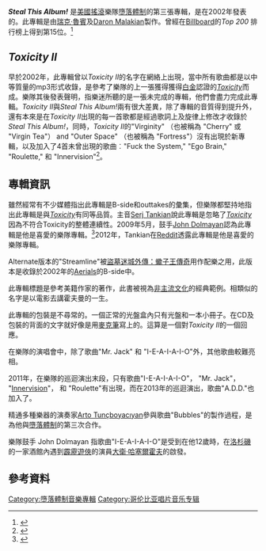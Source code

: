 {{roughtranslation}}
{{Infobox album <!-- See Wikipedia:WikiProject_Albums -->
 | Name        = Steal This Album!
 | Type        = studio
 | Artist      = [[墮落體制|墮落體制]]
 | Cover       = <!-- 檔案不存在 StealThisAlbum.png ，可從英文維基百科取得 -->
 | Released    = November 26, 2002
 | Recorded    = 2002
 | Genre       = [[另類金屬|另類金屬]]
 | Length      = 43:22
 | Label       = [[American_Recordings_(US)|American]]/[[Columbia_Records|哥倫比亞唱片]]/[[Sony_Music_Entertainment|索尼音樂娛樂]]
 | Producer    = [[瑞克·魯賓|瑞克·魯賓]], [[Daron_Malakian|Daron Malakian]]
 | Reviews     =
 | Last album  = ''[[Toxicity_(專輯)|Toxicity]]''<br>(2001)
 | This album  = '''''Steal This Album!'''''<br>(2002)
 | Next album  = ''[[Mezmerize_(專輯)|Mezmerize]]''<br>(2005)
 | Misc        =   {{Singles
  | Name           = Steal This Album!
  | Type           = studio
  | single 1       = [[Innervision|Innervision]]
  | single 1 date  = October 2002 
  | single 2       = [[Boom!_(System_of_a_Down_song)|Boom!]]
  | single 2 date  = 2003
  }}
}}

'''''Steal This Album!''''' 是[[美國|美國]][[搖滾|搖滾]]樂隊[[墮落體制|墮落體制]]的第三張專輯，是在2002年發表的。此專輯是由[[瑞克·魯賓|瑞克·魯賓]]及[[Daron_Malakian|Daron Malakian]]製作。曾經在[[告示牌_(雜誌)|Billboard]]的''Top 200'' 排行榜上得到第15位。<ref>{{Cite web |url=http://www.billboard.com/artist/281380/system-down/chart |title=存档副本 |accessdate=2015-09-25 |archive-date=2015-06-08 |archive-url=https://web.archive.org/web/20150608013323/http://www.billboard.com/artist/281380/system-down/chart |dead-url=no }}</ref>

==''Toxicity II''==
早於2002年，此專輯曾以''Toxicity II''的名字在網絡上出現，當中所有歌曲都是以中等質量的mp3形式收錄，是參考了樂隊的上一張獲得獲得[[音樂唱片銷售認證|白金]]認證的''[[Toxicity_(專輯)|Toxicity]]''而成。樂隊其後發表聲明，指樂迷所聽的是一張未完成的專輯，他們會盡力完成此專輯。''Toxicity II''與''Steal This Album!''兩有很大差異，除了專輯的音質得到提升外，還有本來是在''Toxicity II''出現的每一首歌都是經過歌詞上及旋律上修改才收錄於''Steal This Album!''，同時，''Toxicity II''的"Virginity" （也被稱為 "Cherry" 或 "Virgin Tea"） and "Outer Space" （也被稱為 "Fortress"）沒有出現於新專輯，以及加入了4首未曾出現的歌曲︰"Fuck the System," "Ego Brain," "Roulette," 和 "Innervision"<ref>{{Cite web |url=https://www.youtube.com/watch?v=OBV1e3NjlxU |title=存档副本 |accessdate=2015-09-25 |archive-date=2016-03-06 |archive-url=https://web.archive.org/web/20160306181940/https://www.youtube.com/watch?v=OBV1e3NjlxU |dead-url=no }}</ref>。

==專輯資訊==
雖然經常有不少媒體指出此專輯是B-side和outtakes的彙集，但樂隊都堅持地指出此專輯是與''[[Toxicity_(專輯)|Toxicity]]''有同等品質。主音[[Serj_Tankian|Serj Tankian]]說此專輯是忽略了''[[Toxicity_(專輯)|Toxicity]]''因為不符合Toxicity的整體連續性。2009年5月，鼓手[[John_Dolmayan|John Dolmayan]]認為此專輯是他是喜愛的樂隊專輯。<ref>{{cite web |url=http://stereokill.net/2009/05/17/interview-john-dolmayan-system-of-a-down-scars-on-broadway/ |title=Interview: John Dolmayan (System of a Down/Scars on Broadway) |accessdate=2009-05-17 |deadurl=yes |archiveurl=https://web.archive.org/web/20120723101910/http://stereokill.net/2009/05/17/interview-john-dolmayan-system-of-a-down-scars-on-broadway/ |archivedate=2012-07-23 }}</ref>2012年，Tankian在[[Reddit|Reddit]]透露此專輯是他是喜愛的樂隊專輯。

Alternate版本的"Streamline"被[[盜墓迷城外傳：蠍子王傳奇|盜墓迷城外傳：蠍子王傳奇]]用作配樂之用，此版本是收錄於2002年的[[Aerials_(歌曲)|Aerials]]的B-side中。

此專輯標題是參考美籍作家{{Link-en|艾比·霍夫曼|Abbie Hoffman|艾比·霍夫曼}}的著作''{{Link-en|Steal This Book|Steal This Book|Steal This Book}}''，此書被視為[[非主流文化|非主流文化]]的經典範例。相類似的名字''{{Link-en|Steal This Movie!|Steal This Movie!|Steal This Movie!}}''是以電影去講霍夫曼的一生。

此專輯的包裝是不尋常的。一個正常的光盤盒內只有光盤和一本小冊子。在CD及包裝的背面的文字就好像是用[[麥克筆|麥克筆]]寫上的。這算是一個對''Toxicity II''的一個回應。

在樂隊的演唱會中，除了歌曲"Mr. Jack" 和 "I-E-A-I-A-I-O"外，其他歌曲較難亮相。

2011年，在樂隊的巡迴演出末段，只有歌曲"I-E-A-I-A-I-O"， "Mr. Jack"， "[[Innervision|Innervision]]"， 和 "Roulette"有出現，而在2013年的巡迴演出，歌曲"A.D.D."也加入了。

精通多種樂器的演奏家[[Arto_Tunçboyacıyan|Arto Tunçboyacıyan]]參與歌曲"Bubbles"的製作過程，是為他與[[墮落體制|墮落體制]]的第三次合作。

樂隊鼓手 John Dolmayan 指歌曲"I-E-A-I-A-I-O"是受到在他12歲時，在[[洛杉磯|洛杉磯]]的一家酒館內遇到[[霹靂遊俠|霹靂遊俠]]的演員[[大衛·哈塞爾霍夫|大衛·哈塞爾霍夫]]的啟發。

==參考資料==
{{reflist}}


[[Category:墮落體制音樂專輯|Category:墮落體制音樂專輯]]
[[Category:哥伦比亚唱片音乐专辑|Category:哥伦比亚唱片音乐专辑]]